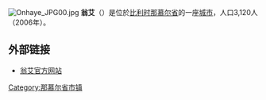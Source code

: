 {{Unreferenced|time=2018-08-17T14:10:09+00:00}}
[[File:Onhaye_JPG00.jpg|thumb]]
'''翁艾'''（{{lang-fr|Onhaye}}）是位於[[比利时|比利时]][[那慕尔省|那慕尔省]]的一座[[城市|城市]]，人口3,120人（2006年）。

== 外部链接 ==
* [http://www.onhaye.be/ 翁艾官方网站] {{Wayback|url=http://www.onhaye.be/ |date=20010813210341 }}

{{那慕尔省市区}}

{{Belgium-geo-stub}}

{{DEFAULTSORT:Onhaye}}

[[Category:那慕尔省市镇|Category:那慕尔省市镇]]